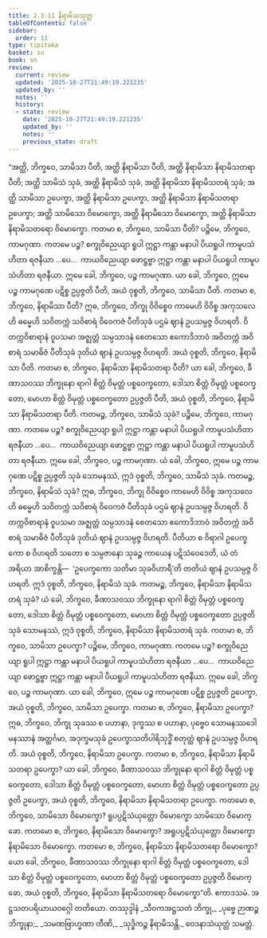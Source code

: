 ```yaml
---
title: 2.3.11 နိရာမိသသုတ္တ
tableOfContents: false
sidebar:
  order: 11
type: tipitaka
basket: su
book: sn
review:
  current: review
  updated: '2025-10-27T21:49:19.221235'
  updated_by: ''
  notes: ''
  history:
  - state: review
    date: '2025-10-27T21:49:19.221235'
    updated_by: ''
    notes: ''
    previous_state: draft
---
```



<ReviewStatus review={frontmatter.review} showDetails={true} />

<HypothesisAnnotation frontmatter={frontmatter} />

<DynamicBreadcrumb />

<Division number="279" book="sn" e="ch" v="18" p="321">

<Paragraph number="1222" book="sn">
“အတ္ထိ, ဘိက္ခဝေ, သာမိသာ ပီတိ, အတ္ထိ နိရာမိသာ ပီတိ, အတ္ထိ နိရာမိသာ နိရာမိသတရာ ပီတိ; အတ္ထိ သာမိသံ သုခံ, အတ္ထိ နိရာမိသံ သုခံ, အတ္ထိ နိရာမိသာ နိရာမိသတရံ သုခံ; အတ္ထိ သာမိသာ ဥပေက္ခာ, အတ္ထိ နိရာမိသာ ဥပေက္ခာ, အတ္ထိ နိရာမိသာ နိရာမိသတရာ ဥပေက္ခာ; အတ္ထိ သာမိသော ဝိမောက္ခော, အတ္ထိ နိရာမိသော ဝိမောက္ခော, အတ္ထိ နိရာမိသာ နိရာမိသတရော ဝိမောက္ခော. ကတမာ စ, ဘိက္ခဝေ, သာမိသာ ပီတိ? ပဉ္စိမေ, ဘိက္ခဝေ, ကာမဂုဏာ. ကတမေ ပဉ္စ? စက္ခုဝိညေယျာ ရူပါ ဣဋ္ဌာ ကန္တာ မနာပါ ပိယရူပါ ကာမူပသံဟိတာ ရဇနီယာ …ပေ…  ကာယဝိညေယျာ ဖောဋ္ဌဗ္ဗာ ဣဋ္ဌာ ကန္တာ မနာပါ ပိယရူပါ ကာမူပသံဟိတာ ရဇနီယာ. ဣမေ ခေါ, ဘိက္ခဝေ, ပဉ္စ ကာမဂုဏာ. ယာ ခေါ, ဘိက္ခဝေ, ဣမေ ပဉ္စ ကာမဂုဏေ ပဋိစ္စ ဥပ္ပဇ္ဇတိ ပီတိ, အယံ ဝုစ္စတိ, ဘိက္ခဝေ, သာမိသာ ပီတိ.
</Paragraph>

<Paragraph number="1223" book="sn">
ကတမာ စ, ဘိက္ခဝေ, နိရာမိသာ ပီတိ? ဣဓ, ဘိက္ခဝေ, ဘိက္ခု ဝိဝိစ္စေဝ ကာမေဟိ ဝိဝိစ္စ အကုသလေဟိ ဓမ္မေဟိ သဝိတက္ကံ သဝိစာရံ ဝိဝေကဇံ ပီတိသုခံ ပဌမံ ဈာနံ ဥပသမ္ပဇ္ဇ ဝိဟရတိ. ဝိတက္ကဝိစာရာနံ ဝူပသမာ အဇ္ဈတ္တံ သမ္ပသာဒနံ စေတသော ဧကောဒိဘာဝံ အဝိတက္ကံ အဝိစာရံ သမာဓိဇံ ပီတိသုခံ ဒုတိယံ ဈာနံ ဥပသမ္ပဇ္ဇ ဝိဟရတိ. အယံ ဝုစ္စတိ, ဘိက္ခဝေ, နိရာမိသာ ပီတိ.
</Paragraph>

<Paragraph number="1224" book="sn">
ကတမာ စ, ဘိက္ခဝေ, နိရာမိသာ နိရာမိသတရာ ပီတိ? ယာ ခေါ, ဘိက္ခဝေ, ခီဏာသဝဿ ဘိက္ခုနော ရာဂါ စိတ္တံ ဝိမုတ္တံ ပစ္စဝေက္ခတော, ဒေါသာ စိတ္တံ ဝိမုတ္တံ ပစ္စဝေက္ခတော, မောဟာ စိတ္တံ ဝိမုတ္တံ ပစ္စဝေက္ခတော ဥပ္ပဇ္ဇတိ ပီတိ, အယံ ဝုစ္စတိ, ဘိက္ခဝေ, နိရာမိသာ နိရာမိသတရာ ပီတိ.
</Paragraph>

<Paragraph number="1225" book="sn">
ကတမဉ္စ, ဘိက္ခဝေ, သာမိသံ သုခံ? ပဉ္စိမေ, ဘိက္ခဝေ, ကာမဂုဏာ. ကတမေ ပဉ္စ? စက္ခုဝိညေယျာ ရူပါ ဣဋ္ဌာ ကန္တာ မနာပါ ပိယရူပါ ကာမူပသံဟိတာ ရဇနီယာ …ပေ…  ကာယဝိညေယျာ ဖောဋ္ဌဗ္ဗာ ဣဋ္ဌာ ကန္တာ မနာပါ ပိယရူပါ ကာမူပသံဟိတာ ရဇနီယာ. ဣမေ ခေါ, ဘိက္ခဝေ, ပဉ္စ ကာမဂုဏာ. ယံ ခေါ, ဘိက္ခဝေ, ဣမေ ပဉ္စ ကာမဂုဏေ ပဋိစ္စ ဥပ္ပဇ္ဇတိ သုခံ သောမနဿံ, ဣဒံ ဝုစ္စတိ, ဘိက္ခဝေ, သာမိသံ သုခံ.
</Paragraph>

<Paragraph number="1226" book="sn">
ကတမဉ္စ, ဘိက္ခဝေ, နိရာမိသံ သုခံ? ဣဓ, ဘိက္ခဝေ, ဘိက္ခု ဝိဝိစ္စေဝ ကာမေဟိ ဝိဝိစ္စ အကုသလေဟိ ဓမ္မေဟိ သဝိတက္ကံ သဝိစာရံ ဝိဝေကဇံ ပီတိသုခံ ပဌမံ ဈာနံ ဥပသမ္ပဇ္ဇ ဝိဟရတိ. ဝိတက္ကဝိစာရာနံ ဝူပသမာ အဇ္ဈတ္တံ သမ္ပသာဒနံ စေတသော ဧကောဒိဘာဝံ အဝိတက္ကံ အဝိစာရံ သမာဓိဇံ ပီတိသုခံ ဒုတိယံ ဈာနံ ဥပသမ္ပဇ္ဇ ဝိဟရတိ. ပီတိယာ စ ဝိရာဂါ ဥပေက္ခကော စ ဝိဟရတိ သတော စ သမ္ပဇာနော သုခဉ္စ ကာယေန ပဋိသံဝေဒေတိ, ယံ တံ အရိယာ အာစိက္ခန္တိ—  ‘ဥပေက္ခကော သတိမာ သုခဝိဟာရီ’တိ တတိယံ ဈာနံ ဥပသမ္ပဇ္ဇ ဝိဟရတိ. ဣဒံ ဝုစ္စတိ, ဘိက္ခဝေ, နိရာမိသံ သုခံ.
</Paragraph>

<Paragraph number="1227" book="sn">
ကတမဉ္စ, ဘိက္ခဝေ, နိရာမိသာ နိရာမိသတရံ သုခံ? ယံ ခေါ, ဘိက္ခဝေ, ခီဏာသဝဿ ဘိက္ခုနော ရာဂါ စိတ္တံ ဝိမုတ္တံ ပစ္စဝေက္ခတော, ဒေါသာ စိတ္တံ ဝိမုတ္တံ ပစ္စဝေက္ခတော, မောဟာ စိတ္တံ ဝိမုတ္တံ ပစ္စဝေက္ခတော ဥပ္ပဇ္ဇတိ သုခံ သောမနဿံ, ဣဒံ ဝုစ္စတိ, ဘိက္ခဝေ, နိရာမိသာ နိရာမိသတရံ သုခံ.
</Paragraph>

<Paragraph number="1228" book="sn">
ကတမာ စ, ဘိက္ခဝေ, သာမိသာ ဥပေက္ခာ? ပဉ္စိမေ, ဘိက္ခဝေ, ကာမဂုဏာ. ကတမေ ပဉ္စ? စက္ခုဝိညေယျာ ရူပါ ဣဋ္ဌာ ကန္တာ မနာပါ ပိယရူပါ ကာမူပသံဟိတာ ရဇနီယာ …ပေ…  ကာယဝိညေယျာ ဖောဋ္ဌဗ္ဗာ ဣဋ္ဌာ ကန္တာ မနာပါ ပိယရူပါ ကာမူပသံဟိတာ ရဇနီယာ. ဣမေ ခေါ, ဘိက္ခဝေ, ပဉ္စ ကာမဂုဏာ. ယာ ခေါ, ဘိက္ခဝေ, ဣမေ ပဉ္စ ကာမဂုဏေ ပဋိစ္စ ဥပ္ပဇ္ဇတိ ဥပေက္ခာ, အယံ ဝုစ္စတိ, ဘိက္ခဝေ, သာမိသာ ဥပေက္ခာ.
</Paragraph>

<Paragraph number="1229" book="sn">
ကတမာ စ, ဘိက္ခဝေ, နိရာမိသာ ဥပေက္ခာ? ဣဓ, ဘိက္ခဝေ, ဘိက္ခု သုခဿ စ ပဟာနာ, ဒုက္ခဿ စ ပဟာနာ, ပုဗ္ဗေဝ သောမနဿဒေါမနဿာနံ အတ္ထင်္ဂမာ, အဒုက္ခမသုခံ ဥပေက္ခာသတိပါရိသုဒ္ဓိံ စတုတ္ထံ ဈာနံ ဥပသမ္ပဇ္ဇ ဝိဟရတိ. အယံ ဝုစ္စတိ, ဘိက္ခဝေ, နိရာမိသာ ဥပေက္ခာ.
</Paragraph>

<Paragraph number="1230" book="sn">
ကတမာ စ, ဘိက္ခဝေ, နိရာမိသာ နိရာမိသတရာ ဥပေက္ခာ? ယာ ခေါ, ဘိက္ခဝေ, ခီဏာသဝဿ ဘိက္ခုနော ရာဂါ စိတ္တံ ဝိမုတ္တံ ပစ္စဝေက္ခတော, ဒေါသာ စိတ္တံ ဝိမုတ္တံ ပစ္စဝေက္ခတော, မောဟာ စိတ္တံ ဝိမုတ္တံ ပစ္စဝေက္ခတော ဥပ္ပဇ္ဇတိ ဥပေက္ခာ, အယံ ဝုစ္စတိ, ဘိက္ခဝေ, နိရာမိသာ နိရာမိသတရာ ဥပေက္ခာ.
</Paragraph>

<Paragraph number="1231" book="sn">
ကတမော စ, ဘိက္ခဝေ, သာမိသော ဝိမောက္ခော? ရူပပ္ပဋိသံယုတ္တော ဝိမောက္ခော သာမိသော ဝိမောက္ခော.
</Paragraph>

<Paragraph number="1232" book="sn">
ကတမော စ, ဘိက္ခဝေ, နိရာမိသော ဝိမောက္ခော? အရူပပ္ပဋိသံယုတ္တော ဝိမောက္ခော နိရာမိသော ဝိမောက္ခော.
</Paragraph>

<Paragraph number="1233" book="sn">
ကတမော စ, ဘိက္ခဝေ, နိရာမိသာ နိရာမိသတရော ဝိမောက္ခော? ယော ခေါ, ဘိက္ခဝေ, ခီဏာသဝဿ ဘိက္ခုနော ရာဂါ စိတ္တံ ဝိမုတ္တံ ပစ္စဝေက္ခတော, ဒေါသာ စိတ္တံ ဝိမုတ္တံ ပစ္စဝေက္ခတော, မောဟာ စိတ္တံ ဝိမုတ္တံ ပစ္စဝေက္ခတော ဥပ္ပဇ္ဇတိ ဝိမောက္ခော, အယံ ဝုစ္စတိ, ဘိက္ခဝေ, နိရာမိသာ နိရာမိသတရော ဝိမောက္ခော”တိ.

</Paragraph>
</Division>

<Paragraph number="1234" type="center" book="sn">
ဧကာဒသမံ.



</Paragraph>

<Paragraph number="1235" type="center" book="sn">
အဋ္ဌသတပရိယာယဝဂ္ဂေါ တတိယော.



</Paragraph>

<Paragraph number="1236" type="center" book="sn">
တဿုဒ္ဒါနံ


</Paragraph>

<Paragraph number="1237" type="verses" book="sn">
_သီဝကအဋ္ဌသတံ ဘိက္ခု,_  
_ပုဗ္ဗေ ဉာဏဉ္စ ဘိက္ခုနာ;_  
_သမဏဗြာဟ္မဏာ တီဏိ,_  
_သုဒ္ဓိကဉ္စ နိရာမိသန္တိ._  


</Paragraph>

<Paragraph number="1238" type="center" book="sn">
ဝေဒနာသံယုတ္တံ သမတ္တံ.
</Paragraph>